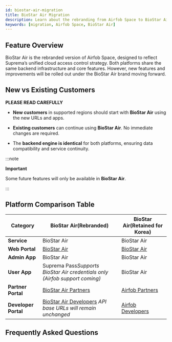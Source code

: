 ```yaml
---
id: biostar-air-migration
title: BioStar Air Migration
description: Learn about the rebranding from Airfob Space to BioStar Air, compare platform features, understand compatibility, and access frequently asked questions about the transition.
keywords: [migration, Airfob Space, BioStar Air]
---
```


## Feature Overview

BioStar Air is the rebranded version of Airfob Space, designed to reflect Suprema’s unified cloud access control strategy. Both platforms share the same backend infrastructure and core features. However, new features and improvements will be rolled out under the BioStar Air brand moving forward.


## New vs Existing Customers

**PLEASE READ CAREFULLY**

* **New customers** in supported regions should start with **BioStar Air** using the new URLs and apps.

* **Existing customers** can continue using **BioStar Air**. No immediate changes are required.

* The **backend engine is identical** for both platforms, ensuring data compatibility and service continuity.

:::note

**Important**

Some future features will only be available in **BioStar Air**.

:::


## Platform Comparison Table

<div className='cols3--20-40-40'>

| Category | **BioStar Air**(Rebranded) | **BioStar Air**(Retained for Korea) |
| -- | -- | -- |
| **Service** | BioStar Air | BioStar Air |
| **Web Portal** | [BioStar Air](https://admin.biostarair.com) | [BioStar Air](https://app.airfobspace.com) |
| **Admin App** | BioStar Air | BioStar Air |
| **User App** | Suprema Pass*Supports BioStar Air credentials only (Airfob support coming)* | BioStar Air |
| **Partner Portal** | [BioStar Air Partners](https://partner.biostarair.com) | [Airfob Partners](https://partner.airfobspace.com) |
| **Developer Portal** | [BioStar Air Developers](https://developers.biostarair.com) *API base URLs will remain unchanged* | [Airfob Developers](https://developers.airfobspace.com) |

</div>


## Frequently Asked Questions


<FaqsItems data={FaqsData} />